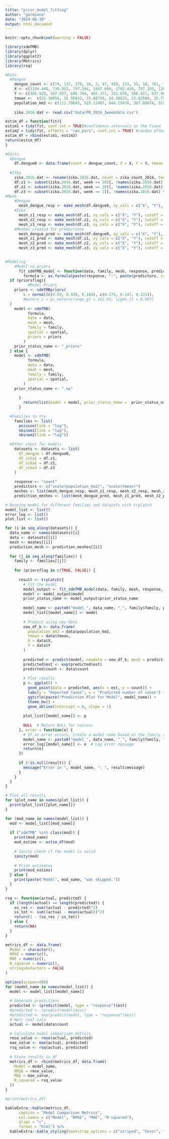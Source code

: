 ```yaml
---
title: "prior_model_fitting"
author: "garezana"
date: "2024-08-30"
output: html_document
---
```


```r
knitr::opts_chunk$set(warning = FALSE)
```

```r
library(sdmTMB)
library(dplyr)
library(ggplot2)
library(Metrics)
library(rsq)

#Data
  #Dengue
    dengue_count <- c(74, 137, 279, 16, 3, 47, 429, 153, 35, 18, 761, 74, 248, 168, 78, 266, 89, 24, 29, 85, 16, 86, 13, 132, 72, 64, 52, 21, 309, 91, 235, 57, 214, 18, 218, 184, 96, 133, 197, 50, 209, 38, 141, 20, 40, 102, 61, 84, 226, 235, 112, 83, 86, 52, 311, 143, 437, 210, 75, 113, 30, 245, 58, 901, 119, 249, 100, 203, 197, 141, 73, 83, 172, 91, 132, 58)
    X <- c(1184.440, 739.952, 797.594, 1847.690, 1702.410, 797.183, 1268.620, 1922.780, 1389.600, 1654.160, 1803.710, 760.130, 1928.250, 1072.390, 2100.440,  2026.470, 1829.170, 1824.050, 2333.720, 1435.730, 1811.790, 1601.060,  1747.250, 1635.100, 1686.630, 2332.040, 1390.360, 1008.520, 1840.730, 1144.830, 1860.630, 2003.700, 1140.010, 803.228, 2182.590, 919.233, 1359.480, 1458.100, 2078.250, 880.738, 1065.280, 941.821, 2120.220,  2087.920, 2272.240, 1463.340, 985.087, 2065.210, 808.845, 839.449, 1537.420, 2241.980, 1714.690, 1522.880, 1969.550, 1219.690, 1331.790, 1003.090, 679.884, 2178.430, 983.444, 1711.260, 883.159, 1916.940, 2007.000, 955.083,  1570.360, 1721.170, 1754.970, 1982.490, 1239.040, 1625.180, 1561.580,  1481.840, 2091.740, 1073.270)
    Y <- c(385.929, 587.037, 696.794, 465.371, 331.879, 506.921, 637.887, 185.173, 669.460, 409.974, 573.836, 234.779, 421.656, 651.350, 550.186, 603.177, 671.157, 300.831, 468.047, 506.545, 379.109, 294.412, 435.464, 523.467, 670.277, 540.072, 587.515, 168.216, 195.174, 233.862, 567.847, 482.137, 642.102, 336.505, 348.495, 686.024, 419.821, 243.198, 434.822, 201.047, 484.514, 449.896, 395.022, 658.543, 566.923, 652.488, 377.869, 207.343, 418.044, 606.184, 537.597, 443.126, 505.959, 424.505, 222.276, 252.758,253.951, 673.970, 559.733, 571.091, 279.246, 200.866, 310.787, 616.167, 351.071, 551.287, 181.470, 587.978, 664.177, 559.522, 486.870, 641.614, 663.100, 328.546, 265.572, 275.867)
    tmean <-  c(22.18056, 25.95833, 25.68750, 24.20833, 22.82500, 25.75000, 25.40000, 26.11111, 26.16667, 22.40833, 25.84524, 26.52083, 25.09896, 25.02976,  25.03333, 26.56944, 26.87500, 22.97024, 26.19167, 23.82407, 23.63194,  24.57812, 23.80556, 24.24167, 26.40278, 26.51389, 24.91667, 26.55833,  25.67130, 25.40278, 25.97917, 25.56944, 25.21354, 26.20833, 26.28472,  25.05357, 22.02500, 26.19444, 25.64583, 26.61574, 23.56250, 24.50833,  25.43750, 26.77083, 25.72222, 25.90833, 23.12500, 25.54167, 25.77500,  25.40278, 24.54167, 24.77381, 24.31250, 21.89881, 25.13889, 24.67361,  25.10417, 25.31250, 25.83333, 25.26389, 24.88333, 26.18229, 25.64583,  26.59722, 24.69048, 25.00000, 26.67500, 26.02778, 26.64583, 26.00000,  23.72135, 25.76042, 26.11979, 23.90972, 25.69792, 24.13750)
    population_km2 <- c(112.79643, 525.13407, 644.19470, 367.86074, 319.38678, 287.54603, 295.75474, 503.52532, 512.65207, 341.77493, 1813.03402, 279.36725,941.48537, 292.87818, 559.68698, 1505.91078, 2244.80679, 357.76554,181.23052, 108.99951, 466.06454, 200.27783, 282.47866, 336.86964,638.17762, 478.33260, 321.87724, 202.44999, 269.49201, 197.12402, 1370.86636, 628.07416, 387.69913, 587.32202, 504.44123, 318.59216, 144.29559, 325.04042, 587.23989, 165.85894, 193.22612, 82.29202,440.74476, 599.18315, 300.20390, 369.21843, 66.17056, 224.01885, 442.93397, 307.63012, 323.91905, 199.70194, 428.40233, 142.15073,159.37596, 210.11406, 559.88595, 441.24056, 410.68760, 345.87257,272.25304, 172.97431, 251.68786, 3189.87505, 298.48446, 232.63617,264.14169, 1058.36089, 1488.72932, 1391.93281, 112.76513, 556.26024,502.30094, 282.45778, 265.33300, 238.05277)
    
    zika.2016.dat <- read.csv("data/PR_2016_3weekdata.csv")  
```

```r
estim_df = function(fit){
estim1 = tidy(fit, conf.int = TRUE)#confidence intervals on the fixed
estim2 = tidy(fit, effects = "ran_pars", conf.int = TRUE) #random effect and variance parameters:
estim_df = rbind(estim1, estim2)
return(estim_df)
}

```

```r
#Edits
  #Dengue
    df.dengue0 <- data.frame(count = dengue_count, X = X, Y = Y, tmean = tmean, population_km2 = population_km2)
    
  #Zika
    zika.2016.dat <- rename(zika.2016.dat, count = zika_count_2016, tmean = tmean_2016, population_km2 = population_by_square_km_2016)
    df.z1 <- subset(zika.2016.dat, week == 26)[, !names(zika.2016.dat) %in% c("data_week_class","week", "MUNICIPIO")]
    df.z2 <- subset(zika.2016.dat, week == 39)[, !names(zika.2016.dat) %in% c("data_week_class","week", "MUNICIPIO")]
    df.z3 <- subset(zika.2016.dat, week == 1)[, !names(zika.2016.dat) %in% c("data_week_class","week", "MUNICIPIO")]
#Mesh
    #Dengue
      mesh_dengue_resp <- make_mesh(df.dengue0, xy_cols = c("X", "Y"), cutoff = 0.05)
    #Zika
      mesh_z1_resp <- make_mesh(df.z1, xy_cols = c("X", "Y"), cutoff = 0.05)
      mesh_z2_resp <- make_mesh(df.z2, xy_cols = c("X", "Y"), cutoff = 0.05)
      mesh_z3_resp <- make_mesh(df.z3, xy_cols = c("X", "Y"), cutoff = 0.05)
    #Meshes created for predictions
      mesh_dengue_pred <- make_mesh(df.dengue0, xy_cols = c("X", "Y"), cutoff = 0.05)
      mesh_z1_pred <- make_mesh(df.z1, xy_cols = c("X", "Y"), cutoff = 0.05)
      mesh_z2_pred <- make_mesh(df.z2, xy_cols = c("X", "Y"), cutoff = 0.05)
      mesh_z3_pred <- make_mesh(df.z3, xy_cols = c("X", "Y"), cutoff = 0.05)
  
```

```r
#Modeling
    #Model no priors
      fit_sdmTMB_model <- function(data, family, mesh, response, predictors, spatial = "on", priorsflag = TRUE) {
        formula <- as.formula(paste(response, "~", paste(predictors, collapse = " + ")))
  if (priorsflag){
          #Model Priors
    priors <- sdmTMBpriors(
        b = normal(c(4.59, 0.438, 0.104), c(0.174, 0.147, 0.131)),
        #matern_s = pc_matern(range_gt = 162.65, sigma_lt = 0.907)
  )
    model <- sdmTMB(
          formula,
          data = data,
          mesh = mesh,
          family = family,
          spatial = spatial,
          priors = priors
        )
    prior_status_name <- "_priors"
  } else {
    model <- sdmTMB(
          formula,
          data = data,
          mesh = mesh,
          family = family,
          spatial = spatial,
        )
    prior_status_name <- "_np"
        
      }
        return(list(model = model, prior_status_name =  prior_status_name))
      }

  #Families to try
    families <- list(
      poisson(link = "log"),
      nbinom1(link = "log"),
      nbinom2(link = "log"))

  #Other input for models
    datasets <- datasets <- list(
      df_dengue = df.dengue0,
      df_zika1 = df.z1,
      df_zika2 = df.z2,
      df_zika3 = df.z3
    )
    
    response <- "count"
    predictors <- c("scale(population_km2)", "scale(tmean)")
    meshes <- list(mesh_dengue_resp, mesh_z1_resp, mesh_z2_resp, mesh_z3_resp)
    prediction_meshes <- list(mesh_dengue_pred, mesh_z1_pred, mesh_z2_pred, mesh_z3_pred)

# Running model for different families and datasets with tryCatch
model_list <- list()
error_log <- list()  
plot_list <- list() 

for (i in seq_along(datasets)) {
  data_name <- names(datasets)[i]  
  data <- datasets[[i]] 
  mesh <- meshes[[i]]
  prediction_mesh <- prediction_meshes[[i]]
  
  for (j in seq_along(families)) {
    family <- families[[j]]
    
    for (priorsflag in c(TRUE, FALSE)) {
      
      result <- tryCatch({
        # Fit the model
        model_output <- fit_sdmTMB_model(data, family, mesh, response, predictors, priorsflag = priorsflag)
        model <- model_output$model
        prior_status_name <- model_output$prior_status_name
        
        model_name <- paste0("model_", data_name, "_", family$family, prior_status_name)
        model_list[[model_name]] <- model
        
        # Predict using new data
        new_df_b <- data.frame(
          population_km2 = data$population_km2,
          tmean = data$tmean,
          X = data$X,
          Y = data$Y
        )
        
        predicted <- predict(model, newdata = new_df_b, mesh = prediction_mesh)
        predicted$est <- exp(predicted$est)
        predicted$count <- data$count
        
        # Plot results
        p <- ggplot() +
          geom_point(data = predicted, aes(x = est, y = count)) +
          labs(y = "Reported Cases", x = "Predicted number of cases") +
          ggtitle(paste("Prediction Plot for Model", model_name)) +
          theme_bw() +
          geom_abline(intercept = 0, slope = 1)
        
        plot_list[[model_name]] <- p
        
        NULL  # Return NULL for success
      }, error = function(e) {
        # If an error occurs, create a model name based on the family and data_name
        model_name <- paste0("model_", data_name, "_", family$family, "_error")
        error_log[[model_name]] <- e  # Log error message
        return(e) 
      })
      
      if (!is.null(result)) {
        message("Error in ", model_name, ": ", result$message)
      }
    }
  }
}

# Plot all results
for (plot_name in names(plot_list)) {
  print(plot_list[[plot_name]])
}
```

```r
for (mod_name in names(model_list)) {
  mod <- model_list[[mod_name]]
  
  if ("sdmTMB" %in% class(mod)) {
    print(mod_name)
    mod_estims <- estim_df(mod)
    
    # Sanity check if the model is valid
    sanity(mod)
    
    # Print estimates
    print(mod_estims)
  } else {
    print(paste("Model", mod_name, "was skipped."))
  }
}
```

```r
rsq <- function(actual, predicted) {
  if (length(actual) == length(predicted)) {
    ss_res <- sum((actual - predicted)^2)
    ss_tot <- sum((actual - mean(actual))^2)
    return(1 - (ss_res / ss_tot))
  } else {
    return(NA)
  }
}

metrics_df <- data.frame(
  Model = character(),
  RMSE = numeric(),
  MAE = numeric(),
  R_squared = numeric(),
  stringsAsFactors = FALSE
)

options(scipen=999)
for (model_name in names(model_list)) {
  model <- model_list[[model_name]]
  
  # Generate predictions
  predicted <- (predict(model, type = "response")$est)
  #predicted <- (predict(model)$est)
  #predicted <- exp(predict(model, type = "response")$est)
  # Retr real vala
  actual <- model$data$count

  # Calculate model comparison metrics
  rmse_value <- rmse(actual, predicted)
  mae_value <- mae(actual, predicted)
  rsq_value <- rsq(actual, predicted)
  
  # Store results in df
  metrics_df <- rbind(metrics_df, data.frame(
    Model = model_name,
    RMSE = rmse_value,
    MAE = mae_value,
    R_squared = rsq_value
  ))
}

#print(metrics_df)

```

```r
kableExtra::kable(metrics_df, 
      caption = "Model Comparison Metrics", 
      col.names = c("Model", "RMSE", "MAE", "R-squared"),
      align = "c",
      format = "html") %>%
  kableExtra::kable_styling(bootstrap_options = c("striped", "hover", "condensed", "responsive"))
```
